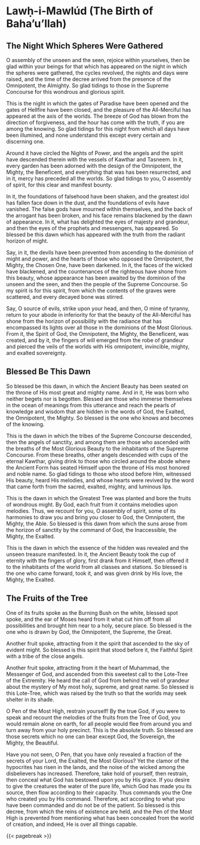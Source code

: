 # Lawḥ-i-Mawlúd (The Birth of Baha'u'llah) {#sec-lawḥ-i-mawlúd .unnumbered}

## The Night Which Spheres Were Gathered

O assembly of the unseen and the seen, rejoice within yourselves, then be glad within your beings for that which has appeared on the night in which the spheres were gathered, the cycles revolved, the nights and days were raised, and the time of the decree arrived from the presence of the Omnipotent, the Almighty. So glad tidings to those in the Supreme Concourse for this wondrous and glorious spirit.

This is the night in which the gates of Paradise have been opened and the gates of Hellfire have been closed, and the pleasure of the All-Merciful has appeared at the axis of the worlds. The breeze of God has blown from the direction of forgiveness, and the hour has come with the truth, if you are among the knowing. So glad tidings for this night from which all days have been illumined, and none understand this except every certain and discerning one.

Around it have circled the Nights of Power, and the angels and the spirit have descended therein with the vessels of Kawthar and Tasneem. In it, every garden has been adorned with the design of the Omnipotent, the Mighty, the Beneficent, and everything that was has been resurrected, and in it, mercy has preceded all the worlds. So glad tidings to you, O assembly of spirit, for this clear and manifest bounty.

In it, the foundations of falsehood have been shaken, and the greatest idol has fallen face down in the dust, and the foundations of evils have vanished. The false gods have mourned within themselves, and the back of the arrogant has been broken, and his face remains blackened by the dawn of appearance. In it, what has delighted the eyes of majesty and grandeur, and then the eyes of the prophets and messengers, has appeared. So blessed be this dawn which has appeared with the truth from the radiant horizon of might.

Say, in it, the devils have been prevented from ascending to the dominion of might and power, and the hearts of those who opposed the Omnipotent, the Mighty, the Chosen One, have been darkened. In it, the faces of the wicked have blackened, and the countenances of the righteous have shone from this beauty, whose appearance has been awaited by the dominion of the unseen and the seen, and then the people of the Supreme Concourse. So my spirit is for this spirit, from which the contents of the graves were scattered, and every decayed bone was stirred.

Say, O source of evils, strike upon your head, and then, O mine of tyranny, return to your abode in inferiority for that the beauty of the All-Merciful has shone from the horizon of possibility with the radiance that has encompassed its lights over all those in the dominions of the Most Glorious. From it, the Spirit of God, the Omnipotent, the Mighty, the Beneficent, was created, and by it, the fingers of will emerged from the robe of grandeur and pierced the veils of the worlds with His omnipotent, invincible, mighty, and exalted sovereignty.

## Blessed Be This Dawn

So blessed be this dawn, in which the Ancient Beauty has been seated on the throne of His most great and mighty name. And in it, He was born who neither begets nor is begotten. Blessed are those who immerse themselves in the ocean of meanings from this utterance and reach the pearls of knowledge and wisdom that are hidden in the words of God, the Exalted, the Omnipotent, the Mighty. So blessed is the one who knows and becomes of the knowing.

This is the dawn in which the tribes of the Supreme Concourse descended, then the angels of sanctity, and among them are those who ascended with the breaths of the Most Glorious Beauty to the inhabitants of the Supreme Concourse. From these breaths, other angels descended with cups of the eternal Kawthar, giving drink to those who circled around the abode where the Ancient Form has seated Himself upon the throne of His most honored and noble name. So glad tidings to those who stood before Him, witnessed His beauty, heard His melodies, and whose hearts were revived by the word that came forth from the sacred, exalted, mighty, and luminous lips.

This is the dawn in which the Greatest Tree was planted and bore the fruits of wondrous might. By God, each fruit from it contains melodies upon melodies. Thus, we recount for you, O assembly of spirit, some of its harmonies to draw you and bring you closer to God, the Omnipotent, the Mighty, the Able. So blessed is this dawn from which the suns arose from the horizon of sanctity by the command of God, the Inaccessible, the Mighty, the Exalted.

This is the dawn in which the essence of the hidden was revealed and the unseen treasure manifested. In it, the Ancient Beauty took the cup of eternity with the fingers of glory, first drank from it Himself, then offered it to the inhabitants of the world from all classes and stations. So blessed is the one who came forward, took it, and was given drink by His love, the Mighty, the Exalted.

## The Fruits of the Tree

One of its fruits spoke as the Burning Bush on the white, blessed spot spoke, and the ear of Moses heard from it what cut him off from all possibilities and brought him near to a holy, secure place. So blessed is the one who is drawn by God, the Omnipotent, the Supreme, the Great.

Another fruit spoke, attracting from it the spirit that ascended to the sky of evident might. So blessed is this spirit that stood before it, the Faithful Spirit with a tribe of the close angels.

Another fruit spoke, attracting from it the heart of Muhammad, the Messenger of God, and ascended from this sweetest call to the Lote-Tree of the Extremity. He heard the call of God from behind the veil of grandeur about the mystery of My most holy, supreme, and great name. So blessed is this Lote-Tree, which was raised by the truth so that the worlds may seek shelter in its shade.

O Pen of the Most High, restrain yourself! By the true God, if you were to speak and recount the melodies of the fruits from the Tree of God, you would remain alone on earth, for all people would flee from around you and turn away from your holy precinct. This is the absolute truth. So blessed are those secrets which no one can bear except God, the Sovereign, the Mighty, the Beautiful.

Have you not seen, O Pen, that you have only revealed a fraction of the secrets of your Lord, the Exalted, the Most Glorious? Yet the clamor of the hypocrites has risen in the lands, and the noise of the wicked among the disbelievers has increased. Therefore, take hold of yourself, then restrain, then conceal what God has bestowed upon you by His grace. If you desire to give the creatures the water of the pure life, which God has made you its source, then flow according to their capacity. Thus commands you the One who created you by His command. Therefore, act according to what you have been commanded and do not be of the patient. So blessed is this decree, from which the reins of existence are held, and the Pen of the Most High is prevented from mentioning what has been concealed from the world of creation, and indeed, He is over all things capable.

{{< pagebreak >}}
